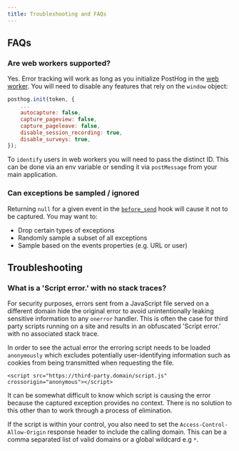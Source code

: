 ```yaml
---
title: Troubleshooting and FAQs
---
```


## FAQs

### Are web workers supported?

Yes. Error tracking will work as long as you initialize PostHog in the [web worker](/tutorials/web-worker). You will need to disable any features that rely on the `window` object:

```js
posthog.init(token, {
    ...
    autocapture: false,
    capture_pageview: false,
    capture_pageleave: false,
    disable_session_recording: true,
    disable_surveys: true,
});
```

To `identify` users in web workers you will need to pass the distinct ID. This can be done via an env variable or sending it via `postMessage` from your main application.

### Can exceptions be sampled / ignored

Returning `null` for a given event in the [`before_send`](/docs/libraries/js#amending-events-before-they-are-captured) hook will cause it not to be captured. You may want to:
- Drop certain types of exceptions
- Randomly sample a subset of all exceptions 
- Sample based on the events properties (e.g. URL or user)

## Troubleshooting

### What is a 'Script error.' with no stack traces?

For security purposes, errors sent from a JavaScript file served on a different domain hide the original error to avoid unintentionally leaking sensitive information to any `onerror` handler. This is often the case for third party scripts running on a site and results in an obfuscated 'Script error.' with no associated stack trace.

In order to see the actual error the erroring script needs to be loaded `anonymously` which excludes potentially user-identifying information such as cookies from being transmitted when requesting the file.

```
<script src="https://third-party.domain/script.js" crossorigin="anonymous"></script>
```

It can be somewhat difficult to know which script is causing the error because the captured exception provides no context. There is no solution to this other than to work through a process of elimination.

If the script is within your control, you also need to set the `Access-Control-Allow-Origin` response header to include the calling domain. This can be a comma separated list of valid domains or a global wildcard e.g `*`.
